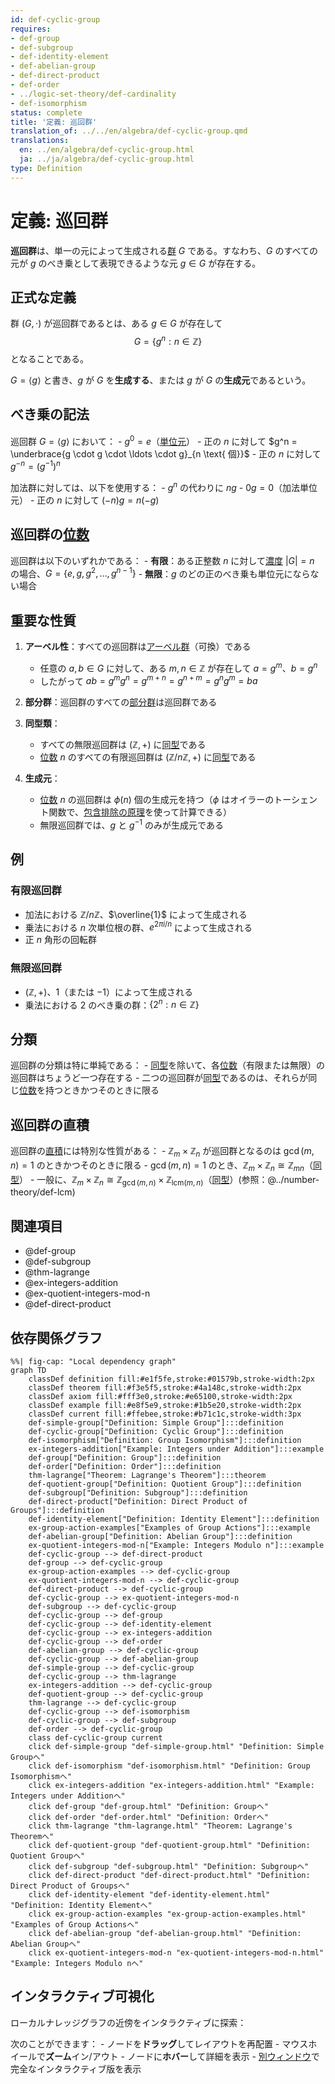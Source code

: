 ```yaml
---
id: def-cyclic-group
requires:
- def-group
- def-subgroup
- def-identity-element
- def-abelian-group
- def-direct-product
- def-order
- ../logic-set-theory/def-cardinality
- def-isomorphism
status: complete
title: '定義: 巡回群'
translation_of: ../../en/algebra/def-cyclic-group.qmd
translations:
  en: ../en/algebra/def-cyclic-group.html
  ja: ../ja/algebra/def-cyclic-group.html
type: Definition
---
```


# 定義: 巡回群 {#def-cyclic-group}

**巡回群**は、単一の元によって生成される[群](def-group.qmd) $G$ である。すなわち、$G$ のすべての元が $g$ のべき乗として表現できるような元 $g \in G$ が存在する。

## 正式な定義

群 $(G, \cdot)$ が巡回群であるとは、ある $g \in G$ が存在して
$$G = \{g^n : n \in \mathbb{Z}\}$$
となることである。

$G = \langle g \rangle$ と書き、$g$ が $G$ を**生成する**、または $g$ が $G$ の**生成元**であるという。

## べき乗の記法

巡回群 $G = \langle g \rangle$ において：
- $g^0 = e$（[単位元](def-identity-element.qmd)）
- 正の $n$ に対して $g^n = \underbrace{g \cdot g \cdot \ldots \cdot g}_{n \text{ 個}}$
- 正の $n$ に対して $g^{-n} = (g^{-1})^n$

加法群に対しては、以下を使用する：
- $g^n$ の代わりに $ng$
- $0g = 0$（加法単位元）
- 正の $n$ に対して $(-n)g = n(-g)$

## 巡回群の[位数](def-order.qmd)

巡回群は以下のいずれかである：
- **有限**：ある正整数 $n$ に対して[濃度](../logic-set-theory/def-cardinality.qmd) $|G| = n$ の場合、$G = \{e, g, g^2, \ldots, g^{n-1}\}$
- **無限**：$g$ のどの正のべき乗も単位元にならない場合

## 重要な性質

1. **アーベル性**：すべての巡回群は[アーベル群](def-abelian-group.qmd)（可換）である
   - 任意の $a, b \in G$ に対して、ある $m, n \in \mathbb{Z}$ が存在して $a = g^m$、$b = g^n$
   - したがって $ab = g^m g^n = g^{m+n} = g^{n+m} = g^n g^m = ba$

2. **部分群**：巡回群のすべての[部分群](def-subgroup.qmd)は巡回群である

3. **同型類**：
   - すべての無限巡回群は $(\mathbb{Z}, +)$ に[同型](def-isomorphism.qmd)である
   - [位数](def-order.qmd) $n$ のすべての有限巡回群は $(\mathbb{Z}/n\mathbb{Z}, +)$ に[同型](def-isomorphism.qmd)である

4. **生成元**：
   - [位数](def-order.qmd) $n$ の巡回群は $\phi(n)$ 個の生成元を持つ（$\phi$ はオイラーのトーシェント関数で、[包含排除の原理](../combinatorics/thm-inclusion-exclusion.qmd)を使って計算できる）
   - 無限巡回群では、$g$ と $g^{-1}$ のみが生成元である

## 例

### 有限巡回群
- 加法における $\mathbb{Z}/n\mathbb{Z}$、$\overline{1}$ によって生成される
- 乗法における $n$ 次単位根の群、$e^{2\pi i/n}$ によって生成される
- 正 $n$ 角形の回転群

### 無限巡回群
- $(\mathbb{Z}, +)$、$1$（または $-1$）によって生成される
- 乗法における 2 のべき乗の群：$\{2^n : n \in \mathbb{Z}\}$

## 分類

巡回群の分類は特に単純である：
- [同型](def-isomorphism.qmd)を除いて、各[位数](def-order.qmd)（有限または無限）の巡回群はちょうど一つ存在する
- 二つの巡回群が[同型](def-isomorphism.qmd)であるのは、それらが同じ[位数](def-order.qmd)を持つときかつそのときに限る

## 巡回群の直積

巡回群の[直積](def-direct-product.qmd)には特別な性質がある：
- $\mathbb{Z}_m \times \mathbb{Z}_n$ が巡回群となるのは $\gcd(m,n) = 1$ のときかつそのときに限る
- $\gcd(m,n) = 1$ のとき、$\mathbb{Z}_m \times \mathbb{Z}_n \cong \mathbb{Z}_{mn}$（[同型](def-isomorphism.qmd)）
- 一般に、$\mathbb{Z}_m \times \mathbb{Z}_n \cong \mathbb{Z}_{\gcd(m,n)} \times \mathbb{Z}_{\text{lcm}(m,n)}$（[同型](def-isomorphism.qmd)）(参照：@../number-theory/def-lcm)

## 関連項目

- @def-group
- @def-subgroup
- @thm-lagrange
- @ex-integers-addition
- @ex-quotient-integers-mod-n
- @def-direct-product

## 依存関係グラフ

```mermaid
%%| fig-cap: "Local dependency graph"
graph TD
    classDef definition fill:#e1f5fe,stroke:#01579b,stroke-width:2px
    classDef theorem fill:#f3e5f5,stroke:#4a148c,stroke-width:2px
    classDef axiom fill:#fff3e0,stroke:#e65100,stroke-width:2px
    classDef example fill:#e8f5e9,stroke:#1b5e20,stroke-width:2px
    classDef current fill:#ffebee,stroke:#b71c1c,stroke-width:3px
    def-simple-group["Definition: Simple Group"]:::definition
    def-cyclic-group["Definition: Cyclic Group"]:::definition
    def-isomorphism["Definition: Group Isomorphism"]:::definition
    ex-integers-addition["Example: Integers under Addition"]:::example
    def-group["Definition: Group"]:::definition
    def-order["Definition: Order"]:::definition
    thm-lagrange["Theorem: Lagrange's Theorem"]:::theorem
    def-quotient-group["Definition: Quotient Group"]:::definition
    def-subgroup["Definition: Subgroup"]:::definition
    def-direct-product["Definition: Direct Product of Groups"]:::definition
    def-identity-element["Definition: Identity Element"]:::definition
    ex-group-action-examples["Examples of Group Actions"]:::example
    def-abelian-group["Definition: Abelian Group"]:::definition
    ex-quotient-integers-mod-n["Example: Integers Modulo n"]:::example
    def-cyclic-group --> def-direct-product
    def-group --> def-cyclic-group
    ex-group-action-examples --> def-cyclic-group
    ex-quotient-integers-mod-n --> def-cyclic-group
    def-direct-product --> def-cyclic-group
    def-cyclic-group --> ex-quotient-integers-mod-n
    def-subgroup --> def-cyclic-group
    def-cyclic-group --> def-group
    def-cyclic-group --> def-identity-element
    def-cyclic-group --> ex-integers-addition
    def-cyclic-group --> def-order
    def-abelian-group --> def-cyclic-group
    def-cyclic-group --> def-abelian-group
    def-simple-group --> def-cyclic-group
    def-cyclic-group --> thm-lagrange
    ex-integers-addition --> def-cyclic-group
    def-quotient-group --> def-cyclic-group
    thm-lagrange --> def-cyclic-group
    def-cyclic-group --> def-isomorphism
    def-cyclic-group --> def-subgroup
    def-order --> def-cyclic-group
    class def-cyclic-group current
    click def-simple-group "def-simple-group.html" "Definition: Simple Groupへ"
    click def-isomorphism "def-isomorphism.html" "Definition: Group Isomorphismへ"
    click ex-integers-addition "ex-integers-addition.html" "Example: Integers under Additionへ"
    click def-group "def-group.html" "Definition: Groupへ"
    click def-order "def-order.html" "Definition: Orderへ"
    click thm-lagrange "thm-lagrange.html" "Theorem: Lagrange's Theoremへ"
    click def-quotient-group "def-quotient-group.html" "Definition: Quotient Groupへ"
    click def-subgroup "def-subgroup.html" "Definition: Subgroupへ"
    click def-direct-product "def-direct-product.html" "Definition: Direct Product of Groupsへ"
    click def-identity-element "def-identity-element.html" "Definition: Identity Elementへ"
    click ex-group-action-examples "ex-group-action-examples.html" "Examples of Group Actionsへ"
    click def-abelian-group "def-abelian-group.html" "Definition: Abelian Groupへ"
    click ex-quotient-integers-mod-n "ex-quotient-integers-mod-n.html" "Example: Integers Modulo nへ"
```

## インタラクティブ可視化

ローカルナレッジグラフの近傍をインタラクティブに探索：

::: {.graph-viz data-id="def-cyclic-group" data-width="700" data-height="500"}
:::

次のことができます：
- ノードを**ドラッグ**してレイアウトを再配置
- マウスホイールで**ズーム**イン/アウト
- ノードに**ホバー**して詳細を表示
- [別ウィンドウ](../../output/interactive/def-cyclic-group.html){target="_blank"}で完全なインタラクティブ版を表示
